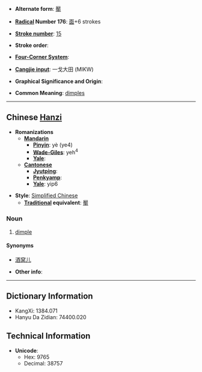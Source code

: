 * '''Alternate form''': [[靨]]

* '''[[Wiktionary:Chinese radical index| Radical]] Number 176''': [[Wiktionary:Chinese radical index 面|面]]+6 strokes

* '''[[Wiktionary:Chinese total strokes index|Stroke number]]''': [[Wiktionary:Chinese total strokes index 15|15]]

* '''Stroke order''': 

* '''[[Wiktionary:Chinese four corner index|Four-Corner System]]''': 

* '''[[Wiktionary:Chinese Cangjie index|Cangjie input]]''': 一戈大田 (MIKW)

* '''Graphical Significance and Origin''': 

* '''Common Meaning''': [[dimple]]s

----

== Chinese [[Hanzi]] ==

* '''Romanizations'''
** '''[[Mandarin]]'''
*** '''[[Pinyin]]''': yè (ye4)
*** '''[[Wade-Giles]]''': yeh<sup>4</sup>
*** '''[[Yale]]''': 
** '''[[Cantonese]]'''
*** '''[[Jyutping]]''':
*** '''[[Penkyamp]]''': 
*** '''[[Yale]]''': yip6

* '''Style''': [[Simplified Chinese]] 
** '''[[Traditional Chinese|Traditional]] equivalent''': [[靨]]

===Noun===
# [[dimple]]

====Synonyms====
*[[酒窝儿]]

* '''Other info''': 

----

== Dictionary Information ==

* KangXi: 1384.071
* Hanyu Da Zidian: 74400.020

== Technical Information ==

* '''Unicode''':
** Hex: 9765
** Decimal: 38757